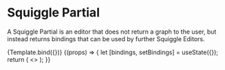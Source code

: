
<Meta title="Squiggle/SquigglePartial" component={SquigglePartial} />


# Squiggle Partial

A Squiggle Partial is an editor that does not return a graph to the user, but
instead returns bindings that can be used by further Squiggle Editors.

<Canvas>
  <Story
    name="Standalone"
    args={{
      squiggleString: "x = normal(5,2)",
    }}
  >
    {Template.bind({})}
  </Story>
</Canvas>

<Canvas>
  <Story
    name="With Editor"
    args={{
      initialPartialString: "x = normal(5,2)",
      initialEditorString: "x",
    }}
  >
    {(props) => {
      let [bindings, setBindings] = useState({});
      return (
        <>
          <SquigglePartial
            {...props}
            squiggleString={props.initialPartialString}
            onChange={setBindings}
          />
          <SquiggleEditor
            {...props}
            squiggleString={props.initialEditorString}
            bindings={bindings}
          />
        </>
      );
    }}
  </Story>
</Canvas>

